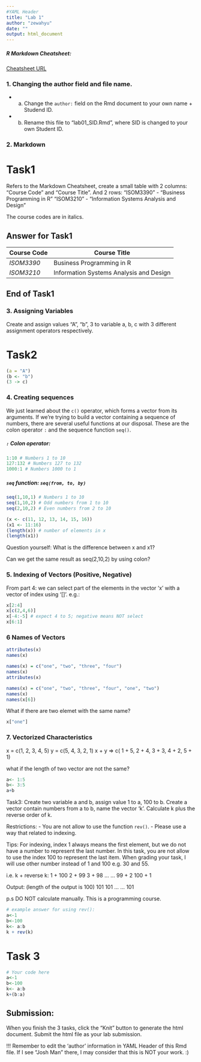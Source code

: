 ---
#YAML Header
title: "Lab 1"
author: "zewahyu"
date: ""
output: html_document
---

##### R Markdown Cheatsheet:
[Cheatsheet URL](https://rstudio.com/wp-content/uploads/2015/02/rmarkdown-cheatsheet.pdf)

### 1. Changing the author field and file name.

* (a) Change the `author:` field on the Rmd document to your own name + Studend ID.

* (b) Rename this file to "lab01_SID.Rmd", where SID is changed to your own Student ID.

### 2. Markdown

# Task1

Refers to the Markdown Cheatsheet, create a small table with 2 columns: "Course Code" and "Course Title".
And 2 rows:
"ISOM3390" - "Business Programming in R"
"ISOM3210" -  "Information Systems Analysis and Design"

The course codes are in italics.

## Answer for Task1
Course Code | Course Title
------------|------------
*ISOM3390* | Business Programming in R
*ISOM3210* | Information Systems Analysis and Design



## End of Task1


### 3. Assigning Variables
Create and assign values "A", "b", 3 to variable a, b, c with 3 different assignment operators respectively.

# Task2
```{r Task2}
(a = "A")
(b <- "b")
(3 -> c)
```


### 4.  Creating sequences
We just learned about the `c()` operator, which forms a vector from its arguments.  If we're trying to build a vector containing a sequence of numbers, there are several useful functions at our disposal.  These are the colon operator `:` and the sequence function `seq()`.

##### `:` Colon operator: 
```{r colon operator}
1:10 # Numbers 1 to 10
127:132 # Numbers 127 to 132
1000:1 # Numbers 1000 to 1
```

##### `seq` function: `seq(from, to, by)`
```{r seq function}
seq(1,10,1) # Numbers 1 to 10
seq(1,10,2) # Odd numbers from 1 to 10
seq(2,10,2) # Even numbers from 2 to 10
```

```{r example}
(x <- c(11, 12, 13, 14, 15, 16))
(x1 <- 11:16)
(length(x)) # number of elements in x
(length(x1))
```
Question yourself: 
What is the difference between x and x1?

Can we get the same result as seq(2,10,2) by using colon?



### 5. Indexing of Vectors (Positive, Negative) 
From part 4: we can select part of the elements in the vector 'x' with a vector of index using '[]'. e.g.:
```{r vector index}
x[2:4]
x[c(2,4,6)]
x[-4:-5] # expect 4 to 5; negative means NOT select
x[6:1]
```

### 6 Names of Vectors 

``` {r vector name}
attributes(x)
names(x)
```

```{r}
names(x) = c("one", "two", "three", "four")
names(x)
attributes(x)
```
```{r}

names(x) = c("one", "two", "three", "four", "one", "two")
names(x)
names(x[6])

```
What if there are two elemet with the same name?
```{r}
x["one"]
```


### 7. Vectorized Characteristics

x = c(1, 2, 3, 4, 5)
y = c(5, 4, 3, 2, 1)
x + y => c( 1 + 5, 2 + 4, 3 + 3, 4 + 2, 5 + 1)

what if the length of two vector are not the same?
```{r}
a<- 1:5
b<- 3:5
a+b
```



Task3: 
Create two variable a and b, assign value 1 to a, 100 to b.
Create a vector contain numbers from a to b, name the vector 'k'. Calculate k plus the reverse order of k.

Restrictions:
- You are not allow to use the function `rev()`.
- Please use a way that related to indexing.

Tips: For indexing, index 1 always means the first element, but we do not have a number to represent the last number. In this task, you are not allow to use the index 100 to represent the last item. When grading your task, I will use other number instead of 1 and 100 e.g. 30 and 55.

i.e.
k + reverse k:
1 + 100
2 + 99
3 + 98
...
...
99 + 2
100 + 1

Output: (length of the output is 100)
101
101
...
...
101

p.s DO NOT calculate manually. This is a programming course. 

``` {r}
# example answer for using rev():
a<-1
b<-100
k<- a:b
k + rev(k)
```

# Task 3
```{r Task3}
# Your code here
a<-1
b<-100
k<- a:b
k+(b:a)
```


## Submission:
When you finish the 3 tasks, click the "Knit" button to generate the html document. Submit the html file as your lab submission.

!!! Remember to edit the 'author' information in YAML Header of this Rmd file. If I see "Josh Man" there, I may consider that this is NOT your work. :)


